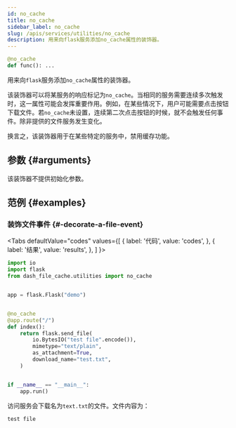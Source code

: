```yaml
---
id: no_cache
title: no_cache
sidebar_label: no_cache
slug: /apis/services/utilities/no_cache
description: 用来向flask服务添加no_cache属性的装饰器。
---
```




<APITopBar
  type="func"
  isPrivate={true}
  isDecorator={true}
  source="services.utilities.no_cache"
/>

```python
@no_cache
def func(): ...
```

用来向`flask`服务添加`no_cache`属性的装饰器。

该装饰器可以将某服务的响应标记为`no_cache`。当相同的服务需要连续多次触发时，这一属性可能会发挥重要作用。例如，在某些情况下，用户可能需要点击按钮下载文件。若`no_cache`未设置，连续第二次点击按钮的时候，就不会触发任何事件。除非提供的文件服务发生变化。

换言之，该装饰器用于在某些特定的服务中，禁用缓存功能。

## 参数 {#arguments}

该装饰器不提供初始化参数。

## 范例 {#examples}

### <IconObjType type="term"/> 装饰文件事件 {#-decorate-a-file-event}

<Tabs
  defaultValue="codes"
  values={[
    { label: '代码', value: 'codes', },
    { label: '结果', value: 'results', },
  ]
}>

<TabItem value="codes">

```python
import io
import flask
from dash_file_cache.utilities import no_cache


app = flask.Flask("demo")


@no_cache
@app.route("/")
def index():
    return flask.send_file(
        io.BytesIO("test file".encode()),
        mimetype="text/plain",
        as_attachment=True,
        download_name="test.txt",
    )


if __name__ == "__main__":
    app.run()
```

</TabItem>

<TabItem value="results">

访问服务会下载名为`text.txt`的文件。文件内容为：

```
test file
```

</TabItem>

</Tabs>
